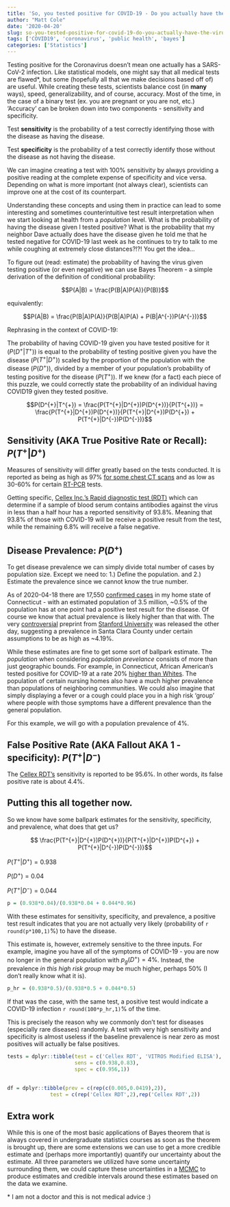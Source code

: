 ```yaml
---
title: 'So, you tested positive for COVID-19 - Do you actually have the virus?'
author: "Matt Cole"
date: '2020-04-20'
slug: so-you-tested-positive-for-covid-19-do-you-actually-have-the-virus
tags: ['COVID19', 'coronavirus', 'public health', 'bayes']
categories: ['Statistics']
---
```


Testing positive for the Coronavirus doesn't mean one actually has a SARS-CoV-2 infection. Like statistical models, one might say that all medical tests are flawed*, but some (hopefully all that we make decisions based off of) are useful. While creating these tests, scientists balance cost (in __many__ ways), speed, generalizability, and of course, accuracy. Most of the time, in the case of a binary test (ex. you are pregnant or you are not, etc.) 'Accuracy' can be broken down into two components - sensitivity and specificity.

Test __sensitivity__ is the probability of a test correctly identifying those with the disease as having the disease.

Test __specificity__ is the probability of a test correctly identify those without the disease as not having the disease.

We can imagine creating a test with 100% sensitivity by always providing a positive reading at the complete expense of specificity and vice versa. Depending on what is more important (not always clear), scientists can improve one at the cost of its counterpart. 

Understanding these concepts and using them in practice can lead to some interesting and sometimes counterintuitive test result interpretation when we start looking at health from a _population_ level. What is the probability of having the disease given I tested positive? What is the probability that my neighbor Dave actually does have the disease given he told me that he tested negative for COVID-19 last week as he continues to try to talk to me while coughing at extremely close distances?!?! You get the idea... 


To figure out (read: estimate) the probability of having the virus given testing positive (or even negative) we can use Bayes Theorem - a simple derivation of the definition of conditional probability:

$$P(A|B) = \frac{P(B|A)P(A)}{P(B)}$$

equivalently: 

$$P(A|B) = \frac{P(B|A)P(A)}{P(B|A)P(A) + P(B|A^{-})P(A^{-})}$$

Rephrasing in the context of COVID-19:

The probability of having COVID-19 given you have tested positive for it ($P(D^{+}|T^{+})$) is equal to the probability of testing positive given you have the disease ($P(T^{+}|D^{+})$) scaled by the proportion of the population with the disease ($P(D^{+})$), divided by a member of your population's probability of testing positive for the disease ($P(T^{+})$). If we knew (for a fact) each piece of this puzzle, we could correctly state the probability of an individual having COVID19 given they tested positive.

$$P(D^{+}|T^{+}) = \frac{P(T^{+}|D^{+})P(D^{+})}{P(T^{+})} = \frac{P(T^{+}|D^{+})P(D^{+})}{P(T^{+}|D^{+})P(D^{+}) + P(T^{+}|D^{-})P(D^{-})}$$


## Sensitivity (AKA True Positive Rate or Recall): $P(T^{+}|D^{+})$

Measures of sensitivity will differ greatly based on the tests conducted.
It is reported as being as high as 97% [for some chest CT scans](https://pubs.rsna.org/doi/pdf/10.1148/radiol.2020200642) and as low as 30-60% for certain [RT-PCR](https://pubs.rsna.org/doi/pdf/10.1148/radiol.2020200642) tests. 

Getting specific, [Cellex Inc.'s Rapid diagnostic test (RDT)](https://www.centerforhealthsecurity.org/resources/COVID-19/serology/Serology-based-tests-for-COVID-19.html) which can determine if a sample of blood serum contains antibodies against the virus in less than a half hour has a reported sensitivity of 93.8%. Meaning that 93.8% of those with COVID-19 will be receive a positive result from the test, while the remaining 6.8% will receive a false negative.


## Disease Prevalence: $P(D^{+})$

To get disease prevalence we can simply divide total number of cases by population size. Except we need to:
1.) Define the population.
and
2.) Estimate the prevalence since we cannot know the true number.

As of 2020-04-18 there are 17,550 [confirmed cases](https://docs.google.com/spreadsheets/u/2/d/e/2PACX-1vRwAqp96T9sYYq2-i7Tj0pvTf6XVHjDSMIKBdZHXiCGGdNC0ypEU9NbngS8mxea55JuCFuua1MUeOj5/pubhtml#) in my home state of Connecticut -  with an estimated population of 3.5 million, ~0.5% of the population has at one point had a positive test result for the disease. Of course we know that actual prevalence is likely higher than that with. The very [controversial](https://statmodeling.stat.columbia.edu/2020/04/20/more-coronavirus-testing-results/) preprint from [Stanford University](https://www.medrxiv.org/content/10.1101/2020.04.14.20062463v1) was released the other day, suggesting a prevalence in Santa Clara County under certain assumptions to be as high as ~4.19%. 

While these estimates are fine to get some sort of ballpark estimate. The _population_ when considering _population prevelance_ consists of more than just geographic bounds. For example, in Connecticut, African American's tested positive for COVID-19 at a rate 20% [higher than Whites](https://www.courant.com/coronavirus/hc-news-coronavirus-bridgeport-hospital-covid-19-20200419-lyheuu2adjhbbdfxk6ifud7ya4-story.html). The population of certain nursing homes also have a much higher prevalence than populations of neighboring communities. We could also imagine that simply displaying a fever or a cough could place you in a high risk 'group' where people with those symptoms have a different prevalence than the general population. 

For this example, we will go with a population prevalence of 4%.


## False Positive Rate (AKA Fallout AKA 1 - specificity):  $P(T^{+}|D^{-})$

The [Cellex RDT's](https://www.centerforhealthsecurity.org/resources/COVID-19/serology/Serology-based-tests-for-COVID-19.html) sensitivity is reported to be 95.6%. In other words, its false positive rate is about 4.4%.

## Putting this all together now.

So we know have some ballpark estimates for the sensitivity, specificity, and prevalence, what does that get us? 

$$ \frac{P(T^{+}|D^{+})P(D^{+})}{P(T^{+}|D^{+})P(D^{+}) + P(T^{+}|D^{-})P(D^{-})}$$
  
$P(T^{+}|D^{+}) = 0.938$
  
$P(D^{+}) = 0.04$
  
$P(T^{+}|D^{-}) = 0.044$

```r
p = (0.938*0.04)/(0.938*0.04 + 0.044*0.96)
```

With these estimates for sensitivity, specificity, and prevalence, a positive test result indicates that you are not actually very likely (probability of `r round(p*100,1)`%) to have the disease. 

This estimate is, however, extremely sensitive to the three inputs. For example, imagine you have all of the symptoms of COVID-19 - you are now no longer in the general population with $p_{g}(D^+)=4\%%$. Instead, the prevalence _in this high risk group_ may be much higher, perhaps 50% (I don't really know what it is).

```r
p_hr = (0.938*0.5)/(0.938*0.5 + 0.044*0.5)
```

If that was the case, with the same test, a positive test would indicate a COVID-19 infection `r round(100*p_hr,1)`% of the time.

This is precisely the reason why we commonly don't test for diseases (especially rare diseases) randomly. A test with very high sensitivity and specificity is almost useless if the baseline prevalence is near zero as most positives will actually be false positives. 

```r

tests = dplyr::tibble(test = c('Cellex RDT', 'VITROS Modified ELISA'),
                      sens = c(0.938,0.83),
                      spec = c(0.956,1))
        
        
df = dplyr::tibble(prev = c(rep(c(0.005,0.0419),2)),
              test = c(rep('Cellex RDT',2),rep('Cellex RDT',2))

```

## Extra work

While this is one of the most basic applications of Bayes theorem that is always covered in undergraduate statistics courses as soon as the theorem is brought up, there are some extensions we can use to get a more credible estimate and (perhaps more importantly) quantify our uncertainty about the estimate. All three parameters we utilized have some uncertainty surrounding them, we could capture these uncertainties in a [MCMC](https://en.wikipedia.org/wiki/Markov_chain_Monte_Carlo) to produce estimates and credible intervals around these estimates based on the data we examine. 





\* I am not a doctor and this is not medical advice :)
